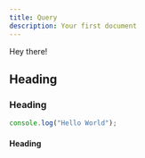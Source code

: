 ```yaml
---
title: Query
description: Your first document
---
```


Hey there!

## Heading

<Cards>
  <Card title="Learn more about Next.js" href="https://nextjs.org/docs" />
  <Card
    title="Learn more about Next Docs"
    href="https://next-docs-zeta.vercel.app"
  />
</Cards>

### Heading

```js
console.log("Hello World");
```

#### Heading
